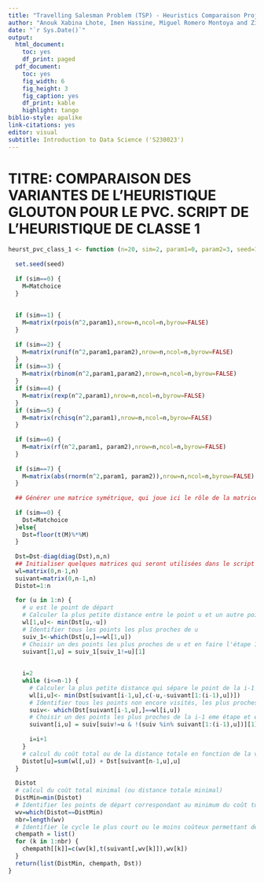 ```yaml
---
title: "Travelling Salesman Problem (TSP) - Heuristics Comparaison Project"
author: "Anouk Xabina Lhote, Imen Hassine, Miguel Romero Montoya and Zildete Landim Crausaz"
date: "`r Sys.Date()`"
output:
  html_document:
    toc: yes
    df_print: paged
  pdf_document:
    toc: yes
    fig_width: 6
    fig_height: 3
    fig_caption: yes
    df_print: kable
    highlight: tango
biblio-style: apalike
link-citations: yes
editor: visual
subtitle: Introduction to Data Science ('S230023')
---
```


# TITRE: COMPARAISON DES VARIANTES DE L'HEURISTIQUE GLOUTON POUR LE PVC. SCRIPT DE L'HEURISTIQUE DE CLASSE 1

```r

heurst_pvc_class_1 <- function (n=20, sim=2, param1=0, param2=3, seed=1240, Matchoice=Mat_default){
  
  set.seed(seed)
  
  if (sim==0) {
    M=Matchoice
  }
  
  
  if (sim==1) {
    M=matrix(rpois(n^2,param1),nrow=n,ncol=n,byrow=FALSE)
  }
  
  if (sim==2) {
    M=matrix(runif(n^2,param1,param2),nrow=n,ncol=n,byrow=FALSE)
  }
  if (sim==3) {
    M=matrix(rbinom(n^2,param1,param2),nrow=n,ncol=n,byrow=FALSE)
  }
  if (sim==4) {
    M=matrix(rexp(n^2,param1),nrow=n,ncol=n,byrow=FALSE)
  }
  if (sim==5) {
    M=matrix(rchisq(n^2,param1),nrow=n,ncol=n,byrow=FALSE)
  }
  
  if (sim==6) {
    M=matrix(rf(n^2,param1, param2),nrow=n,ncol=n,byrow=FALSE)
  }
  
  if (sim==7) {
    M=matrix(abs(rnorm(n^2,param1, param2)),nrow=n,ncol=n,byrow=FALSE)
  }
  
  ## Générer une matrice symétrique, qui joue ici le rôle de la matrice des distances entre les villes.
  
  if (sim==0) {
    Dst=Matchoice
  }else{
    Dst=floor(t(M)%*%M)
  }
  
  Dst=Dst-diag(diag(Dst),n,n)
  ## Initialiser quelques matrices qui seront utilisées dans le script
  wl=matrix(0,n-1,n)
  suivant=matrix(0,n-1,n)
  Distot=1:n
  
  for (u in 1:n) {
    # u est le point de départ
    # Calculer la plus petite distance entre le point u et un autre point à visiter
    wl[1,u]<- min(Dst[u,-u])
    # Identifier tous les points les plus proches de u
    suiv_1<-which(Dst[u,]==wl[1,u])
    # Choisir un des points les plus proches de u et en faire l'étape 1
    suivant[1,u] = suiv_1[suiv_1!=u][1]
    
    
    i=2
    while (i<=n-1) {
      # Calculer la plus petite distance qui sépare le point de la i-1 eme étape des autres points non encore visités
      wl[i,u]<- min(Dst[suivant[i-1,u],c(-u,-suivant[1:(i-1),u])])
      # Identifier tous les points non encore visités, les plus proches du point de la i-1 eme étape
      suiv<- which(Dst[suivant[i-1,u],]==wl[i,u])
      # Choisir un des points les plus proches de la i-1 eme étape et en faire l'étape i
      suivant[i,u] = suiv[suiv!=u & !(suiv %in% suivant[1:(i-1),u])][1]
      
      i=i+1
    }
    # calcul du coût total ou de la distance totale en fonction de la vlle de départ
    Distot[u]=sum(wl[,u]) + Dst[suivant[n-1,u],u]
  }
  
  Distot
  # calcul du coût total minimal (ou distance totale minimal)
  DistMin=min(Distot)
  # Identifier les points de départ correspondant au minimum du coût total
  wv=which(Distot==DistMin)
  nbr=length(wv)
  # Identifier le cycle le plus court ou le moins coûteux permettant de relier le n points considérés
  chempath = list()
  for (k in 1:nbr) {
    chempath[[k]]=c(wv[k],t(suivant[,wv[k]]),wv[k])
  }
  return(list(DistMin, chempath, Dst))
}


```
